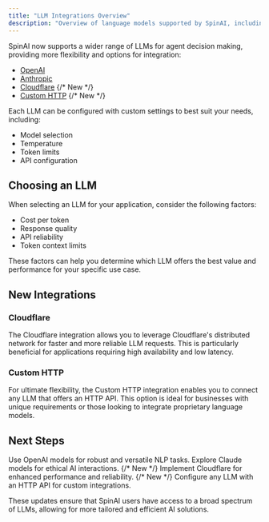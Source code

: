 ```yaml
---
title: "LLM Integrations Overview"
description: "Overview of language models supported by SpinAI, including new integrations."
---
```


SpinAI now supports a wider range of LLMs for agent decision making, providing more flexibility and options for integration:

- [OpenAI](/llms/openai)
- [Anthropic](/llms/anthropic)
- [Cloudflare](/llms/cloudflare) {/* New */}
- [Custom HTTP](/llms/custom-http) {/* New */}

Each LLM can be configured with custom settings to best suit your needs, including:

- Model selection
- Temperature
- Token limits
- API configuration

## Choosing an LLM

When selecting an LLM for your application, consider the following factors:

- Cost per token
- Response quality
- API reliability
- Token context limits

These factors can help you determine which LLM offers the best value and performance for your specific use case.

## New Integrations

### Cloudflare

The Cloudflare integration allows you to leverage Cloudflare's distributed network for faster and more reliable LLM requests. This is particularly beneficial for applications requiring high availability and low latency.

### Custom HTTP

For ultimate flexibility, the Custom HTTP integration enables you to connect any LLM that offers an HTTP API. This option is ideal for businesses with unique requirements or those looking to integrate proprietary language models.

## Next Steps

<CardGroup>
  <Card title="OpenAI Setup" icon="openai" href="/llms/openai">
    Use OpenAI models for robust and versatile NLP tasks.
  </Card>
  <Card title="Anthropic Setup" icon="brain" href="/llms/anthropic">
    Explore Claude models for ethical AI interactions.
  </Card>
  <Card title="Cloudflare Setup" icon="cloud" href="/llms/cloudflare">
    {/* New */}
    Implement Cloudflare for enhanced performance and reliability.
  </Card>
  <Card title="Custom HTTP Setup" icon="settings" href="/llms/custom-http">
    {/* New */}
    Configure any LLM with an HTTP API for custom integrations.
  </Card>
</CardGroup>

These updates ensure that SpinAI users have access to a broad spectrum of LLMs, allowing for more tailored and efficient AI solutions.
